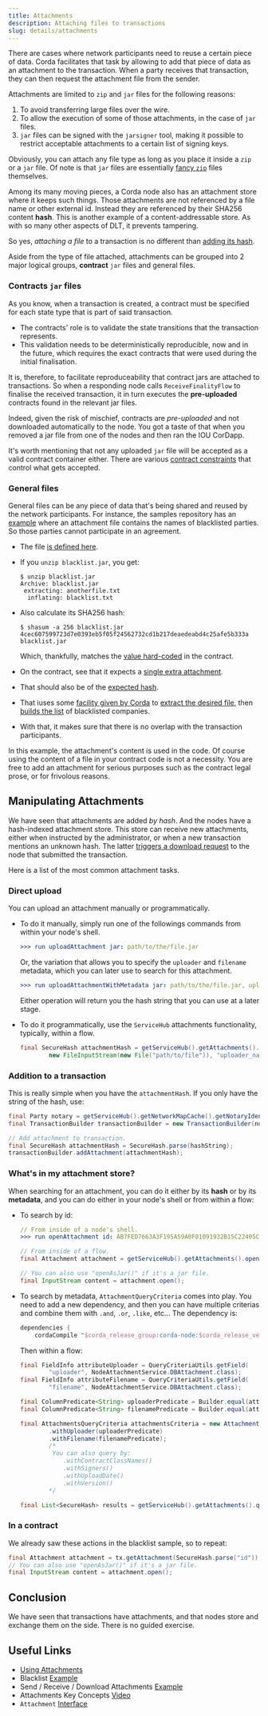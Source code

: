 ```yaml
---
title: Attachments
description: Attaching files to transactions
slug: details/attachments
---
```


There are cases where network participants need to reuse a certain piece of data. Corda facilitates that task by allowing to add that piece of data as an attachment to the transaction. When a party receives that transaction, they can then request the attachment file from the sender.

Attachments are limited to `zip` and `jar` files for the following reasons:

1. To avoid transferring large files over the wire.
2. To allow the execution of some of those attachments, in the case of `jar` files.
3. `jar` files can be signed with the `jarsigner` tool, making it possible to restrict acceptable attachments to a certain list of signing keys.

Obviously, you can attach any file type as long as you place it inside a `zip` or a `jar` file. Of note is that `jar` files are essentially [fancy `zip`](https://docs.oracle.com/javase/8/docs/technotes/guides/jar/jar.html#Intro) files themselves.

Among its many moving pieces, a Corda node also has an attachment store where it keeps such things. Those attachments are not referenced by a file name or other external id. Instead they are referenced by their SHA256 content **hash**. This is another example of a content-addressable store. As with so many other aspects of DLT, it prevents tampering.

So yes, _attaching a file_ to a transaction is no different than [adding its hash](https://github.com/corda/corda/blob/68bb7a0e7bb900117c2ed0d9174fea36d3d4aedc/core/src/main/kotlin/net/corda/core/transactions/TransactionBuilder.kt#L732).

Aside from the type of file attached, attachments can be grouped into 2 major logical groups, **contract** `jar` files and general files.

### Contracts `jar` files

As you know, when a transaction is created, a contract must be specified for each state type that is part of said transaction.

* The contracts' role is to validate the state transitions that the transaction represents.
* This validation needs to be deterministically reproducible, now and in the future, which requires the exact contracts that were used during the initial finalisation.

It is, therefore, to facilitate reproduceability that contract jars are attached to transactions. So when a responding node calls `ReceiveFinalityFlow` to finalise the received transaction, it in turn executes the **pre-uploaded** contracts found in the relevant jar files.

Indeed, given the risk of mischief, contracts are _pre-uploaded_ and not downloaded automatically to the node. You got a taste of that when you removed a jar file from one of the nodes and then ran the IOU CorDapp.

It's worth mentioning that not any uploaded `jar` file will be accepted as a valid contract container either. There are various [contract constraints](https://docs.corda.net/docs/corda-os/4.3/api-contract-constraints.html) that control what gets accepted.

### General files

General files can be any piece of data that's being shared and reused by the network participants. For instance, the samples repository has an [example](https://github.com/corda/samples/tree/release-V4/blacklist) where an attachment file contains the names of blacklisted parties. So those parties cannot participate in an agreement.

* The file [is defined here](https://github.com/corda/samples/blob/b97280b2252b5bfcf118eacac6b3b80ef84c5356/blacklist/src/main/resources/blacklist.jar).
* If you `unzip blacklist.jar`, you get:

    ```shell
    $ unzip blacklist.jar
    Archive: blacklist.jar
     extracting: anotherfile.txt
      inflating: blacklist.txt
    ```
* Also calculate its SHA256 hash:

    ```shell
    $ shasum -a 256 blacklist.jar
    4cec607599723d7e0393eb5f05f24562732cd1b217deaedeabd4c25afe5b333a  blacklist.jar
    ```
    Which, thankfully, matches the [value hard-coded](https://github.com/corda/samples/blob/b97280b2252b5bfcf118eacac6b3b80ef84c5356/blacklist/src/main/kotlin/net/corda/examples/attachments/contract/AgreementContract.kt#L14) in the contract.
* On the contract, see that it expects a [single extra attachment](https://github.com/corda/samples/blob/b97280b2252b5bfcf118eacac6b3b80ef84c5356/blacklist/src/main/kotlin/net/corda/examples/attachments/contract/AgreementContract.kt#L26-L28).
* That should also be of the [expected hash](https://github.com/corda/samples/blob/b97280b2252b5bfcf118eacac6b3b80ef84c5356/blacklist/src/main/kotlin/net/corda/examples/attachments/contract/AgreementContract.kt#L33).
* That iuses some [facility given by Corda](https://github.com/corda/samples/blob/b97280b2252b5bfcf118eacac6b3b80ef84c5356/blacklist/src/main/kotlin/net/corda/examples/attachments/contract/AgreementContract.kt#L36) to [extract the desired file](https://github.com/corda/samples/blob/b97280b2252b5bfcf118eacac6b3b80ef84c5356/blacklist/src/main/kotlin/net/corda/examples/attachments/contract/AgreementContract.kt#L37), then [builds the list](https://github.com/corda/samples/blob/b97280b2252b5bfcf118eacac6b3b80ef84c5356/blacklist/src/main/kotlin/net/corda/examples/attachments/contract/AgreementContract.kt#L40-L46) of blacklisted companies.
* With that, it makes sure that there is no overlap with the transaction participants.

In this example, the attachment's content is used in the code. Of course using the content of a file in your contract code is not a necessity. You are free to add an attachment for serious purposes such as the contract legal prose, or for frivolous reasons.

## Manipulating Attachments

We have seen that attachments are added _by hash_. And the nodes have a hash-indexed attachment store. This store can receive new attachments, either when instructed by the administrator, or when a new transaction mentions an unknown hash. The latter [triggers a download request](https://github.com/corda/corda/blob/68bb7a0e7bb900117c2ed0d9174fea36d3d4aedc/core/src/main/kotlin/net/corda/core/internal/ResolveTransactionsFlow.kt#L84-L88) to the node that submitted the transaction.

Here is a list of the most common attachment tasks.

### Direct upload

You can upload an attachment manually or programmatically.

* To do it manually, simply run one of the followings commands from within your node's shell.

    ```yaml
    >>> run uploadAttachment jar: path/to/the/file.jar
    ```
    Or, the variation that allows you to specify the `uploader` and `filename` metadata,
    which you can later use to search for this attachment.

    ```yaml
    >>> run uploadAttachmentWithMetadata jar: path/to/the/file.jar, uploader: myself, filename: original_name.jar
    ```
    Either operation will return you the hash string that you can use at a later stage.

* To do it programmatically, use the `ServiceHub` attachments functionality, typically, within a flow.

    ```java
    final SecureHash attachmentHash = getServiceHub().getAttachments().importAttachment(
            new FileInputStream(new File("path/to/file")), "uploader_name", "filename");
    ```

### Addition to a transaction

This is really simple when you have the `attachmentHash`. If you only have the string of the hash, use:

```java
final Party notary = getServiceHub().getNetworkMapCache().getNotaryIdentities().get(0);
final TransactionBuilder transactionBuilder = new TransactionBuilder(notary);

// Add attachment to transaction.
final SecureHash attachmentHash = SecureHash.parse(hashString);
transactionBuilder.addAttachment(attachmentHash);
```

### What's in my attachment store?

When searching for an attachment, you can do it either by its **hash** or by its **metadata**, and you can do either in your node's shell or from within a flow:

* To search by id:

    ```yaml
    // From inside of a node's shell.
    >>> run openAttachment id: AB7FED7663A3F195A59A0F01091932B15C22405CB727A1518418BF53C6E6663A
    ```

    ```java
    // From inside of a flow.
    final Attachment attachment = getServiceHub().getAttachments().openAttachment(SecureHash.parse("Id"));

    // You can also use "openAsJar()" if it's a jar file.
    final InputStream content = attachment.open();
    ```

* To search by metadata, `AttachmentQueryCriteria` comes into play. You need to add a new dependency, and then you can have multiple criterias and combine them with `.and`, `.or`, `.like`, etc... The dependency is:

    ```groovy
    dependencies {
        cordaCompile "$corda_release_group:corda-node:$corda_release_version"
    ```
    Then within a flow:

    ```java
    final FieldInfo attributeUploader = QueryCriteriaUtils.getField(
            "uploader", NodeAttachmentService.DBAttachment.class);
    final FieldInfo attributeFilename = QueryCriteriaUtils.getField(
            "filename", NodeAttachmentService.DBAttachment.class);

    final ColumnPredicate<String> uploaderPredicate = Builder.equal(attributeUploader, "me").component2();
    final ColumnPredicate<String> filenamePredicate = Builder.equal(attributeFilename, "my-file.zip").component2();

    final AttachmentsQueryCriteria attachmentsCriteria = new AttachmentsQueryCriteria()
            .withUploader(uploaderPredicate)
            .withFilename(filenamePredicate);
            /*
             You can also query by:
                .withContractClassNames()
                .withSigners()
                .withUploadDate()
                .withVersion()
            */

    final List<SecureHash> results = getServiceHub().getAttachments().queryAttachments(attachmentsCriteria);
    ```

### In a contract

We already saw these actions in the blacklist sample, so to repeat:

```java
final Attachment attachment = tx.getAttachment(SecureHash.parse("id"));
// You can also use "openAsJar()" if it's a jar file.
final InputStream content = attachment.open();
```

## Conclusion

We have seen that transactions have attachments, and that nodes store and exchange them on the side. There is no guided exercise.

## Useful Links

- [Using Attachments](https://docs.corda.net/docs/corda-os/4.3/tutorial-attachments.html)
- Blacklist [Example](https://github.com/corda/samples/tree/release-V4/blacklist)
- Send&nbsp;/ Receive&nbsp;/ Download Attachments [Example](https://github.com/corda/samples/tree/release-V4/sendfile-Attachments)
- Attachments Key Concepts [Video](https://vimeo.com/channels/1427919/213879328)
- `Attachment` [Interface](https://api.corda.net/api/corda-os/4.3/html/api/kotlin/corda/net.corda.core.contracts/-attachment/index.html)
